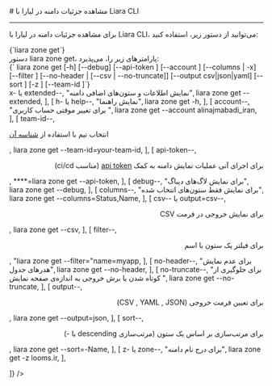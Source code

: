 

<Layout>
<Head>
<title>مستندات مشاهده جزئیات دامنه در لیارا با Liara CLI - لیارا</title>
<meta property="og:title" content="مستندات خدمات رایانش ابری لیارا" />
<meta property="og:description" content="مستندات مربوط به نحوه مشاهده جزئیات دامنه در لیارا در رابط کاربری خط فرمان لیارا"  />
</Head>
# مشاهده جزئیات دامنه در لیارا با Liara CLI
<hr className="mb-2" />

برای 
مشاهده جزئیات دامنه در لیارا با Liara CLI،
می‌توانید از دستور زیر، استفاده کنید: 

<div className="h-2" />
<div dir="ltr">
<Highlight className='bash'>
{`liara zone get`}
</Highlight>
</div>
<div className="h-2" />

<Asciinema id="get-details-of-domain-using-cli" />


<Section id="command-parameters" title="پارامترهای دستور" />
دستور <Important>liara zone get</Important>، پارامترهای زیر را، می‌پذیرد:


<div className="h-2" />
<div dir="ltr">
<Highlight className='bash'>
{` liara zone get [-h] [--debug] [--api-token <value>] [--account <value>] [--columns
    <value> | -x] [--filter <value>] [--no-header | [--csv | --no-truncate]] [--output csv|json|yaml] [--sort
    <value>] [-z <value>] [--team-id <value>]`}
</Highlight>
</div>

<Table headers={[
  "پارامتر",
  "توضیحات",
  "مثال",
]} data={[
  [
    <Important>x- یا extended--</Important>,
    "نمایش اطلاعات و ستون‌های اضافی دامنه",
    <Important>liara zone get --extended</Important>,
  ],
  [
    <Important>h- یا help--</Important>,
    "نمایش راهنما",
    <Important>liara zone get -h</Important>,
  ],
  [
    <Important>account--</Important>,
    "برای تغییر موقتی حساب کاربری ",
    <Important>liara zone get --account alinajmabadi_iran</Important>,
  ],
   [
    <Important>team-id--</Important>,
    <p>انتخاب تیم با استفاده از <a href="/references/api/about/#team-id" className="text-[#2196f3]">شناسه آن</a></p>,
    <Important>liara zone get --team-id=your-team-id</Important>,
  ],
  [
    <Important>api-token--</Important>,
    <div dir="rtl">
    <p> برای اجرای آنی عملیات نمایش دامنه به کمک <a href="/references/api/about" className="text-[#2196f3] ">api token</a> (مناسب ci/cd)</p>
    </div>,
    <Important>****=liara zone get --api-token</Important>,
  ],
  [
    <Important>debug--</Important>,
    "برای نمایش لاگ‌های دیباگ",
    <Important>liara zone get --debug</Important>,
  ],
  [
    <Important>columns--</Important>,
    "برای نمایش فقط ستون‌های انتخاب شده",
    <Important>liara zone get --columns=Status,Name</Important>,
  ],
  [
    <Important>csv-- یا output=csv--</Important>,
    <div dir="rtl">
    <p>برای نمایش خروجی در فرمت CSV</p>
    </div>,
    <Important>liara zone get --csv</Important>,
  ],
  [
    <Important>filter--</Important>,
    <div dir="rtl">
    <p>برای فیلتر یک ستون با اسم</p>
    </div>,
    <Important>"liara zone get --filter="name=myapp</Important>,
  ],
  [
    <Important>no-header--</Important>,
    "برای عدم نمایش هدرهای جدول",
    <Important>liara zone get  --no-header</Important>,
  ],
  [
    <Important>no-truncate--</Important>,
    "برای جلوگیری از کوتاه شدن یا برش خروجی به اندازه‌ی صفحه نمایش ",
    <Important>liara zone get  --no-truncate</Important>,
  ],
  [
    <Important>output--</Important>,
        <div dir="rtl">
    <p>برای تعیین فرمت خروجی (CSV , YAML , JSON)</p>
    </div>,
    <Important>liara zone get  --output=json</Important>,
  ],
  [
    <Important>sort--</Important>,
        <div dir="rtl">
    <p>برای مرتب‌سازی بر اساس یک ستون (مرتب‌سازی descending با -)</p>
    </div>,
    <Important>liara zone get --sort=-Name</Important>,
  ],
  [
    <Important>z- یا zone--</Important>,
    "برای درج نام دامنه",
    <Important>liara zone get -z looms.ir</Important>,
  ],
  
]} />
<div className="h-3" />


</Layout>